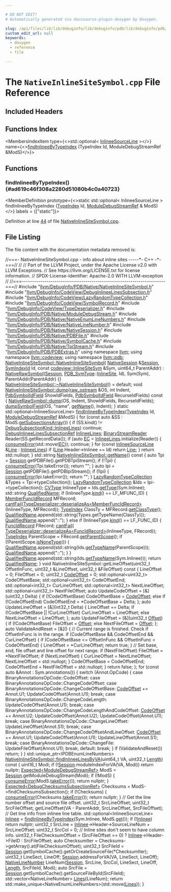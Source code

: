 ```yaml
---

# DO NOT EDIT!
# Automatically generated via docusaurus-plugin-doxygen by Doxygen.

slug: /api/files/lib/lib/debuginfo/lib/debuginfo/pdb/lib/debuginfo/pdb/native/nativeinlinesitesymbol-cpp
custom_edit_url: null
keywords:
  - doxygen
  - reference
  - file

---
```





# The `NativeInlineSiteSymbol.cpp` File Reference

<DoxygenPage pluginConfig={pluginConfig}>



## Included Headers

<IncludesList>
<IncludesListItem
  filePath="llvm/DebugInfo/PDB/Native/NativeInlineSiteSymbol.h"
  permalink="/docs/api/files/include/include/llvm/include/llvm/debuginfo/include/llvm/debuginfo/pdb/include/llvm/debuginfo/pdb/native/nativeinlinesitesymbol-h"
  isLocal="true" />
<IncludesListItem
  filePath="llvm/DebugInfo/CodeView/DebugInlineeLinesSubsection.h"
  permalink="/docs/api/files/include/include/llvm/include/llvm/debuginfo/include/llvm/debuginfo/codeview/debuginlineelinessubsection-h"
  isLocal="true" />
<IncludesListItem
  filePath="llvm/DebugInfo/CodeView/LazyRandomTypeCollection.h"
  permalink="/docs/api/files/include/include/llvm/include/llvm/debuginfo/include/llvm/debuginfo/codeview/lazyrandomtypecollection-h"
  isLocal="true" />
<IncludesListItem
  filePath="llvm/DebugInfo/CodeView/SymbolRecord.h"
  permalink="/docs/api/files/include/include/llvm/include/llvm/debuginfo/include/llvm/debuginfo/codeview/symbolrecord-h"
  isLocal="true" />
<IncludesListItem
  filePath="llvm/DebugInfo/CodeView/TypeDeserializer.h"
  permalink="/docs/api/files/include/include/llvm/include/llvm/debuginfo/include/llvm/debuginfo/codeview/typedeserializer-h"
  isLocal="true" />
<IncludesListItem
  filePath="llvm/DebugInfo/PDB/Native/ModuleDebugStream.h"
  permalink="/docs/api/files/include/include/llvm/include/llvm/debuginfo/include/llvm/debuginfo/pdb/include/llvm/debuginfo/pdb/native/moduledebugstream-h"
  isLocal="true" />
<IncludesListItem
  filePath="llvm/DebugInfo/PDB/Native/NativeEnumLineNumbers.h"
  permalink="/docs/api/files/include/include/llvm/include/llvm/debuginfo/include/llvm/debuginfo/pdb/include/llvm/debuginfo/pdb/native/nativeenumlinenumbers-h"
  isLocal="true" />
<IncludesListItem
  filePath="llvm/DebugInfo/PDB/Native/NativeLineNumber.h"
  permalink="/docs/api/files/include/include/llvm/include/llvm/debuginfo/include/llvm/debuginfo/pdb/include/llvm/debuginfo/pdb/native/nativelinenumber-h"
  isLocal="true" />
<IncludesListItem
  filePath="llvm/DebugInfo/PDB/Native/NativeSession.h"
  permalink="/docs/api/files/include/include/llvm/include/llvm/debuginfo/include/llvm/debuginfo/pdb/include/llvm/debuginfo/pdb/native/nativesession-h"
  isLocal="true" />
<IncludesListItem
  filePath="llvm/DebugInfo/PDB/Native/PDBFile.h"
  permalink="/docs/api/files/include/include/llvm/include/llvm/debuginfo/include/llvm/debuginfo/pdb/include/llvm/debuginfo/pdb/native/pdbfile-h"
  isLocal="true" />
<IncludesListItem
  filePath="llvm/DebugInfo/PDB/Native/SymbolCache.h"
  permalink="/docs/api/files/include/include/llvm/include/llvm/debuginfo/include/llvm/debuginfo/pdb/include/llvm/debuginfo/pdb/native/symbolcache-h"
  isLocal="true" />
<IncludesListItem
  filePath="llvm/DebugInfo/PDB/Native/TpiStream.h"
  permalink="/docs/api/files/include/include/llvm/include/llvm/debuginfo/include/llvm/debuginfo/pdb/include/llvm/debuginfo/pdb/native/tpistream-h"
  isLocal="true" />
<IncludesListItem
  filePath="llvm/DebugInfo/PDB/PDBExtras.h"
  permalink="/docs/api/files/include/include/llvm/include/llvm/debuginfo/include/llvm/debuginfo/pdb/pdbextras-h"
  isLocal="true" />
</IncludesList>

## Functions Index

<MembersIndex>

<MembersIndexItem
  type={<>std::optional&lt; <a href="/docs/api/structs/llvm/codeview/inlineesourceline">InlineeSourceLine</a> &gt;</>}
  name={<><a href="#ad619c46f308a2280d51080b4c0a40723">findInlineeByTypeIndex</a> (TypeIndex Id, ModuleDebugStreamRef &amp;ModS)</>}>
</MembersIndexItem>

</MembersIndex>


<SectionDefinition>

## Functions

### findInlineeByTypeIndex() {#ad619c46f308a2280d51080b4c0a40723}

<MemberDefinition
  prototype={<>static std::optional&lt; InlineeSourceLine &gt; findInlineeByTypeIndex (<a href="/docs/api/classes/llvm/codeview/typeindex">TypeIndex</a> Id, <a href="/docs/api/classes/llvm/pdb/moduledebugstreamref">ModuleDebugStreamRef</a> &amp; ModS)</>}
  labels = {["static"]}>

Definition at line <a href="#l00044">44</a> of file <a href="/docs/api/files/lib/lib/debuginfo/lib/debuginfo/pdb/lib/debuginfo/pdb/native/nativeinlinesitesymbol-cpp">NativeInlineSiteSymbol.cpp</a>.
</MemberDefinition>

</SectionDefinition>

## File Listing

The file content with the documentation metadata removed is:

<ProgramListing>

<Link id="l00001" /><CodeLine lineNumber="1"><Highlight kind="comment">//===- NativeInlineSiteSymbol.cpp - info about inline sites -----&#42;- C++ -&#42;-===//</Highlight><Highlight kind="normal"></Highlight></CodeLine>
<Link id="l00002" /><CodeLine lineNumber="2"><Highlight kind="normal"></Highlight><Highlight kind="comment">//</Highlight><Highlight kind="normal"></Highlight></CodeLine>
<Link id="l00003" /><CodeLine lineNumber="3"><Highlight kind="normal"></Highlight><Highlight kind="comment">// Part of the LLVM Project, under the Apache License v2.0 with LLVM Exceptions.</Highlight><Highlight kind="normal"></Highlight></CodeLine>
<Link id="l00004" /><CodeLine lineNumber="4"><Highlight kind="normal"></Highlight><Highlight kind="comment">// See https://llvm.org/LICENSE.txt for license information.</Highlight><Highlight kind="normal"></Highlight></CodeLine>
<Link id="l00005" /><CodeLine lineNumber="5"><Highlight kind="normal"></Highlight><Highlight kind="comment">// SPDX-License-Identifier: Apache-2.0 WITH LLVM-exception</Highlight><Highlight kind="normal"></Highlight></CodeLine>
<Link id="l00006" /><CodeLine lineNumber="6"><Highlight kind="normal"></Highlight><Highlight kind="comment">//</Highlight><Highlight kind="normal"></Highlight></CodeLine>
<Link id="l00007" /><CodeLine lineNumber="7"><Highlight kind="normal"></Highlight><Highlight kind="comment">//===----------------------------------------------------------------------===//</Highlight><Highlight kind="normal"></Highlight></CodeLine>
<Link id="l00008" /><CodeLine lineNumber="8"><Highlight kind="normal"></Highlight></CodeLine>
<Link id="l00009" /><CodeLine lineNumber="9"><Highlight kind="normal"></Highlight><Highlight kind="preprocessor">#include &quot;<a href="/docs/api/files/include/include/llvm/include/llvm/debuginfo/include/llvm/debuginfo/pdb/include/llvm/debuginfo/pdb/native/nativeinlinesitesymbol-h">llvm/DebugInfo/PDB/Native/NativeInlineSiteSymbol.h</a>&quot;</Highlight><Highlight kind="normal"></Highlight></CodeLine>
<Link id="l00010" /><CodeLine lineNumber="10"><Highlight kind="normal"></Highlight></CodeLine>
<Link id="l00011" /><CodeLine lineNumber="11"><Highlight kind="normal"></Highlight><Highlight kind="preprocessor">#include &quot;<a href="/docs/api/files/include/include/llvm/include/llvm/debuginfo/include/llvm/debuginfo/codeview/debuginlineelinessubsection-h">llvm/DebugInfo/CodeView/DebugInlineeLinesSubsection.h</a>&quot;</Highlight><Highlight kind="normal"></Highlight></CodeLine>
<Link id="l00012" /><CodeLine lineNumber="12"><Highlight kind="normal"></Highlight><Highlight kind="preprocessor">#include &quot;<a href="/docs/api/files/include/include/llvm/include/llvm/debuginfo/include/llvm/debuginfo/codeview/lazyrandomtypecollection-h">llvm/DebugInfo/CodeView/LazyRandomTypeCollection.h</a>&quot;</Highlight><Highlight kind="normal"></Highlight></CodeLine>
<Link id="l00013" /><CodeLine lineNumber="13"><Highlight kind="normal"></Highlight><Highlight kind="preprocessor">#include &quot;<a href="/docs/api/files/include/include/llvm/include/llvm/debuginfo/include/llvm/debuginfo/codeview/symbolrecord-h">llvm/DebugInfo/CodeView/SymbolRecord.h</a>&quot;</Highlight><Highlight kind="normal"></Highlight></CodeLine>
<Link id="l00014" /><CodeLine lineNumber="14"><Highlight kind="normal"></Highlight><Highlight kind="preprocessor">#include &quot;<a href="/docs/api/files/include/include/llvm/include/llvm/debuginfo/include/llvm/debuginfo/codeview/typedeserializer-h">llvm/DebugInfo/CodeView/TypeDeserializer.h</a>&quot;</Highlight><Highlight kind="normal"></Highlight></CodeLine>
<Link id="l00015" /><CodeLine lineNumber="15"><Highlight kind="normal"></Highlight><Highlight kind="preprocessor">#include &quot;<a href="/docs/api/files/include/include/llvm/include/llvm/debuginfo/include/llvm/debuginfo/pdb/include/llvm/debuginfo/pdb/native/moduledebugstream-h">llvm/DebugInfo/PDB/Native/ModuleDebugStream.h</a>&quot;</Highlight><Highlight kind="normal"></Highlight></CodeLine>
<Link id="l00016" /><CodeLine lineNumber="16"><Highlight kind="normal"></Highlight><Highlight kind="preprocessor">#include &quot;<a href="/docs/api/files/include/include/llvm/include/llvm/debuginfo/include/llvm/debuginfo/pdb/include/llvm/debuginfo/pdb/native/nativeenumlinenumbers-h">llvm/DebugInfo/PDB/Native/NativeEnumLineNumbers.h</a>&quot;</Highlight><Highlight kind="normal"></Highlight></CodeLine>
<Link id="l00017" /><CodeLine lineNumber="17"><Highlight kind="normal"></Highlight><Highlight kind="preprocessor">#include &quot;<a href="/docs/api/files/include/include/llvm/include/llvm/debuginfo/include/llvm/debuginfo/pdb/include/llvm/debuginfo/pdb/native/nativelinenumber-h">llvm/DebugInfo/PDB/Native/NativeLineNumber.h</a>&quot;</Highlight><Highlight kind="normal"></Highlight></CodeLine>
<Link id="l00018" /><CodeLine lineNumber="18"><Highlight kind="normal"></Highlight><Highlight kind="preprocessor">#include &quot;<a href="/docs/api/files/include/include/llvm/include/llvm/debuginfo/include/llvm/debuginfo/pdb/include/llvm/debuginfo/pdb/native/nativesession-h">llvm/DebugInfo/PDB/Native/NativeSession.h</a>&quot;</Highlight><Highlight kind="normal"></Highlight></CodeLine>
<Link id="l00019" /><CodeLine lineNumber="19"><Highlight kind="normal"></Highlight><Highlight kind="preprocessor">#include &quot;<a href="/docs/api/files/include/include/llvm/include/llvm/debuginfo/include/llvm/debuginfo/pdb/include/llvm/debuginfo/pdb/native/pdbfile-h">llvm/DebugInfo/PDB/Native/PDBFile.h</a>&quot;</Highlight><Highlight kind="normal"></Highlight></CodeLine>
<Link id="l00020" /><CodeLine lineNumber="20"><Highlight kind="normal"></Highlight><Highlight kind="preprocessor">#include &quot;<a href="/docs/api/files/include/include/llvm/include/llvm/debuginfo/include/llvm/debuginfo/pdb/include/llvm/debuginfo/pdb/native/symbolcache-h">llvm/DebugInfo/PDB/Native/SymbolCache.h</a>&quot;</Highlight><Highlight kind="normal"></Highlight></CodeLine>
<Link id="l00021" /><CodeLine lineNumber="21"><Highlight kind="normal"></Highlight><Highlight kind="preprocessor">#include &quot;<a href="/docs/api/files/include/include/llvm/include/llvm/debuginfo/include/llvm/debuginfo/pdb/include/llvm/debuginfo/pdb/native/tpistream-h">llvm/DebugInfo/PDB/Native/TpiStream.h</a>&quot;</Highlight><Highlight kind="normal"></Highlight></CodeLine>
<Link id="l00022" /><CodeLine lineNumber="22"><Highlight kind="normal"></Highlight><Highlight kind="preprocessor">#include &quot;<a href="/docs/api/files/include/include/llvm/include/llvm/debuginfo/include/llvm/debuginfo/pdb/pdbextras-h">llvm/DebugInfo/PDB/PDBExtras.h</a>&quot;</Highlight><Highlight kind="normal"></Highlight></CodeLine>
<Link id="l00023" /><CodeLine lineNumber="23"><Highlight kind="normal"></Highlight></CodeLine>
<Link id="l00024" /><CodeLine lineNumber="24"><Highlight kind="normal"></Highlight><Highlight kind="keyword">using namespace </Highlight><Highlight kind="normal"><a href="/docs/api/namespaces/llvm">llvm</a>;</Highlight></CodeLine>
<Link id="l00025" /><CodeLine lineNumber="25"><Highlight kind="normal"></Highlight><Highlight kind="keyword">using namespace </Highlight><Highlight kind="normal"><a href="/docs/api/namespaces/llvm/codeview">llvm::codeview</a>;</Highlight></CodeLine>
<Link id="l00026" /><CodeLine lineNumber="26"><Highlight kind="normal"></Highlight><Highlight kind="keyword">using namespace </Highlight><Highlight kind="normal"><a href="/docs/api/namespaces/llvm/pdb">llvm::pdb</a>;</Highlight></CodeLine>
<Link id="l00027" /><CodeLine lineNumber="27"><Highlight kind="normal"></Highlight></CodeLine>
<Link id="l00028" /><CodeLine lineNumber="28" lineLink="/docs/api/classes/llvm/pdb/nativeinlinesitesymbol/#a84760bb2bdb4eb4bf9e2612086896d92"><Highlight kind="normal"><a href="/docs/api/classes/llvm/pdb/nativeinlinesitesymbol/#a84760bb2bdb4eb4bf9e2612086896d92">NativeInlineSiteSymbol::NativeInlineSiteSymbol</a>(</Highlight></CodeLine>
<Link id="l00029" /><CodeLine lineNumber="29"><Highlight kind="normal">    <a href="/docs/api/classes/llvm/pdb/nativesession">NativeSession</a> &amp;<a href="/docs/api/classes/llvm/pdb/nativerawsymbol/#ae264b7462dfb57a16a94b8f871f52920">Session</a>, <a href="/docs/api/namespaces/llvm/pdb/#a0d95a0af7fff523a0a4bfb7f6b578d12">SymIndexId</a> Id, </Highlight><Highlight kind="keyword">const</Highlight><Highlight kind="normal"> <a href="/docs/api/classes/llvm/codeview/inlinesitesym">codeview::InlineSiteSym</a> &amp;Sym,</Highlight></CodeLine>
<Link id="l00030" /><CodeLine lineNumber="30"><Highlight kind="normal">    uint64&#95;t ParentAddr)</Highlight></CodeLine>
<Link id="l00031" /><CodeLine lineNumber="31"><Highlight kind="normal">    : <a href="/docs/api/classes/llvm/pdb/nativerawsymbol/#a4cbeed8a0b429b5aea245873a199f97b">NativeRawSymbol</a>(<a href="/docs/api/classes/llvm/pdb/nativerawsymbol/#ae264b7462dfb57a16a94b8f871f52920">Session</a>, <a href="/docs/api/namespaces/llvm/pdb/#a33e853ec74d48b1340d1d4bae772d30b">PDB&#95;SymType</a>::<a href="/docs/api/namespaces/llvm/pdb/#a33e853ec74d48b1340d1d4bae772d30ba44f5db7cd81aa82d512c75293c434b8b">InlineSite</a>, Id), Sym(Sym),</Highlight></CodeLine>
<Link id="l00032" /><CodeLine lineNumber="32"><Highlight kind="normal">      ParentAddr(ParentAddr) &#123;&#125;</Highlight></CodeLine>
<Link id="l00033" /><CodeLine lineNumber="33"><Highlight kind="normal"></Highlight></CodeLine>
<Link id="l00034" /><CodeLine lineNumber="34"><Highlight kind="normal"><a href="/docs/api/classes/llvm/pdb/nativeinlinesitesymbol/#adbe92e709ce019821c1df6d88ec9f0ba">NativeInlineSiteSymbol::~NativeInlineSiteSymbol</a>() = </Highlight><Highlight kind="keywordflow">default</Highlight><Highlight kind="normal">;</Highlight></CodeLine>
<Link id="l00035" /><CodeLine lineNumber="35"><Highlight kind="normal"></Highlight></CodeLine>
<Link id="l00036" /><CodeLine lineNumber="36" lineLink="/docs/api/classes/llvm/pdb/nativeinlinesitesymbol/#ad199735d010db77e62f5cf12f388b3e2"><Highlight kind="normal"></Highlight><Highlight kind="keywordtype">void</Highlight><Highlight kind="normal"> <a href="/docs/api/classes/llvm/pdb/nativeinlinesitesymbol/#ad199735d010db77e62f5cf12f388b3e2">NativeInlineSiteSymbol::dump</a>(<a href="/docs/api/classes/llvm/raw-ostream">raw&#95;ostream</a> &amp;OS, </Highlight><Highlight kind="keywordtype">int</Highlight><Highlight kind="normal"> Indent,</Highlight></CodeLine>
<Link id="l00037" /><CodeLine lineNumber="37"><Highlight kind="normal">                                  <a href="/docs/api/namespaces/llvm/pdb/#a952cb7401a07c49e2879fbfc92f0dc2c">PdbSymbolIdField</a> ShowIdFields,</Highlight></CodeLine>
<Link id="l00038" /><CodeLine lineNumber="38"><Highlight kind="normal">                                  <a href="/docs/api/namespaces/llvm/pdb/#a952cb7401a07c49e2879fbfc92f0dc2c">PdbSymbolIdField</a> RecurseIdFields)</Highlight><Highlight kind="keyword"> const </Highlight><Highlight kind="normal">&#123;</Highlight></CodeLine>
<Link id="l00039" /><CodeLine lineNumber="39"><Highlight kind="normal">  <a href="/docs/api/classes/llvm/pdb/nativerawsymbol/#aeeda1eb1da6fda8318d0a3093caa3ea2">NativeRawSymbol::dump</a>(OS, Indent, ShowIdFields, RecurseIdFields);</Highlight></CodeLine>
<Link id="l00040" /><CodeLine lineNumber="40"><Highlight kind="normal">  <a href="/docs/api/namespaces/llvm/pdb/#a28e0e7c7f7920e3608fea13ec3e4394e">dumpSymbolField</a>(OS, </Highlight><Highlight kind="stringliteral">&quot;name&quot;</Highlight><Highlight kind="normal">, <a href="/docs/api/classes/llvm/pdb/nativeinlinesitesymbol/#aa1db1fcd4aca7e9b22abd894f4716696">getName</a>(), Indent);</Highlight></CodeLine>
<Link id="l00041" /><CodeLine lineNumber="41"><Highlight kind="normal">&#125;</Highlight></CodeLine>
<Link id="l00042" /><CodeLine lineNumber="42"><Highlight kind="normal"></Highlight></CodeLine>
<Link id="l00043" /><CodeLine lineNumber="43"><Highlight kind="normal"></Highlight><Highlight kind="keyword">static</Highlight><Highlight kind="normal"> std::optional&lt;InlineeSourceLine&gt;</Highlight></CodeLine>
<Link id="l00044" /><CodeLine lineNumber="44" lineLink="#ad619c46f308a2280d51080b4c0a40723"><Highlight kind="normal"><a href="#ad619c46f308a2280d51080b4c0a40723">findInlineeByTypeIndex</a>(<a href="/docs/api/classes/llvm/codeview/typeindex">TypeIndex</a> Id, <a href="/docs/api/classes/llvm/pdb/moduledebugstreamref">ModuleDebugStreamRef</a> &amp;ModS) &#123;</Highlight></CodeLine>
<Link id="l00045" /><CodeLine lineNumber="45"><Highlight kind="normal">  </Highlight><Highlight kind="keywordflow">for</Highlight><Highlight kind="normal"> (</Highlight><Highlight kind="keyword">const</Highlight><Highlight kind="normal"> </Highlight><Highlight kind="keyword">auto</Highlight><Highlight kind="normal"> &amp;SS : ModS.<a href="/docs/api/classes/llvm/pdb/moduledebugstreamref/#a8cb9153e420d5d318c3b8df868436852">getSubsectionsArray</a>()) &#123;</Highlight></CodeLine>
<Link id="l00046" /><CodeLine lineNumber="46"><Highlight kind="normal">    </Highlight><Highlight kind="keywordflow">if</Highlight><Highlight kind="normal"> (SS.kind() != <a href="/docs/api/namespaces/llvm/codeview/#a04eb43a6dc736c2d6ed8dcc6d636a2afa55754bcb413b06333e15211f66f05353">DebugSubsectionKind::InlineeLines</a>)</Highlight></CodeLine>
<Link id="l00047" /><CodeLine lineNumber="47"><Highlight kind="normal">      </Highlight><Highlight kind="keywordflow">continue</Highlight><Highlight kind="normal">;</Highlight></CodeLine>
<Link id="l00048" /><CodeLine lineNumber="48"><Highlight kind="normal"></Highlight></CodeLine>
<Link id="l00049" /><CodeLine lineNumber="49"><Highlight kind="normal">    <a href="/docs/api/classes/llvm/codeview/debuginlineelinessubsectionref">DebugInlineeLinesSubsectionRef</a> <a href="/docs/api/namespaces/llvm/codeview/#a04eb43a6dc736c2d6ed8dcc6d636a2afa55754bcb413b06333e15211f66f05353">InlineeLines</a>;</Highlight></CodeLine>
<Link id="l00050" /><CodeLine lineNumber="50"><Highlight kind="normal">    <a href="/docs/api/classes/llvm/binarystreamreader">BinaryStreamReader</a> Reader(SS.getRecordData());</Highlight></CodeLine>
<Link id="l00051" /><CodeLine lineNumber="51"><Highlight kind="normal">    </Highlight><Highlight kind="keywordflow">if</Highlight><Highlight kind="normal"> (</Highlight><Highlight kind="keyword">auto</Highlight><Highlight kind="normal"> <a href="/docs/api/namespaces/llvm/codeview/#a2e1cbb0e2bd7a35ed99c31853dc45374a3fd6b696867d70225deda7868308679b">EC</a> = <a href="/docs/api/namespaces/llvm/codeview/#a04eb43a6dc736c2d6ed8dcc6d636a2afa55754bcb413b06333e15211f66f05353">InlineeLines</a>.initialize(Reader)) &#123;</Highlight></CodeLine>
<Link id="l00052" /><CodeLine lineNumber="52"><Highlight kind="normal">      <a href="/docs/api/namespaces/llvm/#aee0e70be66536b9ef7b65ae2e5a45959">consumeError</a>(std::move(<a href="/docs/api/namespaces/llvm/codeview/#a2e1cbb0e2bd7a35ed99c31853dc45374a3fd6b696867d70225deda7868308679b">EC</a>));</Highlight></CodeLine>
<Link id="l00053" /><CodeLine lineNumber="53"><Highlight kind="normal">      </Highlight><Highlight kind="keywordflow">continue</Highlight><Highlight kind="normal">;</Highlight></CodeLine>
<Link id="l00054" /><CodeLine lineNumber="54"><Highlight kind="normal">    &#125;</Highlight></CodeLine>
<Link id="l00055" /><CodeLine lineNumber="55"><Highlight kind="normal"></Highlight></CodeLine>
<Link id="l00056" /><CodeLine lineNumber="56"><Highlight kind="normal">    </Highlight><Highlight kind="keywordflow">for</Highlight><Highlight kind="normal"> (</Highlight><Highlight kind="keyword">const</Highlight><Highlight kind="normal"> <a href="/docs/api/structs/llvm/codeview/inlineesourceline">InlineeSourceLine</a> &amp;<a href="/docs/api/classes/llvm/codeview/line">Line</a> : <a href="/docs/api/namespaces/llvm/codeview/#a04eb43a6dc736c2d6ed8dcc6d636a2afa55754bcb413b06333e15211f66f05353">InlineeLines</a>)</Highlight></CodeLine>
<Link id="l00057" /><CodeLine lineNumber="57"><Highlight kind="normal">      </Highlight><Highlight kind="keywordflow">if</Highlight><Highlight kind="normal"> (<a href="/docs/api/classes/llvm/codeview/line">Line</a>.Header-&gt;Inlinee == Id)</Highlight></CodeLine>
<Link id="l00058" /><CodeLine lineNumber="58"><Highlight kind="normal">        </Highlight><Highlight kind="keywordflow">return</Highlight><Highlight kind="normal"> <a href="/docs/api/classes/llvm/codeview/line">Line</a>;</Highlight></CodeLine>
<Link id="l00059" /><CodeLine lineNumber="59"><Highlight kind="normal">  &#125;</Highlight></CodeLine>
<Link id="l00060" /><CodeLine lineNumber="60"><Highlight kind="normal">  </Highlight><Highlight kind="keywordflow">return</Highlight><Highlight kind="normal"> std::nullopt;</Highlight></CodeLine>
<Link id="l00061" /><CodeLine lineNumber="61"><Highlight kind="normal">&#125;</Highlight></CodeLine>
<Link id="l00062" /><CodeLine lineNumber="62"><Highlight kind="normal"></Highlight></CodeLine>
<Link id="l00063" /><CodeLine lineNumber="63" lineLink="/docs/api/classes/llvm/pdb/nativeinlinesitesymbol/#aa1db1fcd4aca7e9b22abd894f4716696"><Highlight kind="normal">std::string <a href="/docs/api/classes/llvm/pdb/nativeinlinesitesymbol/#aa1db1fcd4aca7e9b22abd894f4716696">NativeInlineSiteSymbol::getName</a>()</Highlight><Highlight kind="keyword"> const </Highlight><Highlight kind="normal">&#123;</Highlight></CodeLine>
<Link id="l00064" /><CodeLine lineNumber="64"><Highlight kind="normal">  </Highlight><Highlight kind="keyword">auto</Highlight><Highlight kind="normal"> Tpi = <a href="/docs/api/classes/llvm/pdb/nativerawsymbol/#ae264b7462dfb57a16a94b8f871f52920">Session</a>.getPDBFile().getPDBTpiStream();</Highlight></CodeLine>
<Link id="l00065" /><CodeLine lineNumber="65"><Highlight kind="normal">  </Highlight><Highlight kind="keywordflow">if</Highlight><Highlight kind="normal"> (!Tpi) &#123;</Highlight></CodeLine>
<Link id="l00066" /><CodeLine lineNumber="66"><Highlight kind="normal">    <a href="/docs/api/namespaces/llvm/#aee0e70be66536b9ef7b65ae2e5a45959">consumeError</a>(Tpi.takeError());</Highlight></CodeLine>
<Link id="l00067" /><CodeLine lineNumber="67"><Highlight kind="normal">    </Highlight><Highlight kind="keywordflow">return</Highlight><Highlight kind="normal"> </Highlight><Highlight kind="stringliteral">&quot;&quot;</Highlight><Highlight kind="normal">;</Highlight></CodeLine>
<Link id="l00068" /><CodeLine lineNumber="68"><Highlight kind="normal">  &#125;</Highlight></CodeLine>
<Link id="l00069" /><CodeLine lineNumber="69"><Highlight kind="normal">  </Highlight><Highlight kind="keyword">auto</Highlight><Highlight kind="normal"> Ipi = <a href="/docs/api/classes/llvm/pdb/nativerawsymbol/#ae264b7462dfb57a16a94b8f871f52920">Session</a>.getPDBFile().getPDBIpiStream();</Highlight></CodeLine>
<Link id="l00070" /><CodeLine lineNumber="70"><Highlight kind="normal">  </Highlight><Highlight kind="keywordflow">if</Highlight><Highlight kind="normal"> (!Ipi) &#123;</Highlight></CodeLine>
<Link id="l00071" /><CodeLine lineNumber="71"><Highlight kind="normal">    <a href="/docs/api/namespaces/llvm/#aee0e70be66536b9ef7b65ae2e5a45959">consumeError</a>(Ipi.takeError());</Highlight></CodeLine>
<Link id="l00072" /><CodeLine lineNumber="72"><Highlight kind="normal">    </Highlight><Highlight kind="keywordflow">return</Highlight><Highlight kind="normal"> </Highlight><Highlight kind="stringliteral">&quot;&quot;</Highlight><Highlight kind="normal">;</Highlight></CodeLine>
<Link id="l00073" /><CodeLine lineNumber="73"><Highlight kind="normal">  &#125;</Highlight></CodeLine>
<Link id="l00074" /><CodeLine lineNumber="74"><Highlight kind="normal"></Highlight></CodeLine>
<Link id="l00075" /><CodeLine lineNumber="75"><Highlight kind="normal">  <a href="/docs/api/classes/llvm/codeview/lazyrandomtypecollection">LazyRandomTypeCollection</a> &amp;Types = Tpi-&gt;typeCollection();</Highlight></CodeLine>
<Link id="l00076" /><CodeLine lineNumber="76"><Highlight kind="normal">  <a href="/docs/api/classes/llvm/codeview/lazyrandomtypecollection">LazyRandomTypeCollection</a> &amp;Ids = Ipi-&gt;typeCollection();</Highlight></CodeLine>
<Link id="l00077" /><CodeLine lineNumber="77"><Highlight kind="normal">  <a href="/docs/api/namespaces/llvm/codeview/#a238eda31f74c0f0f3224f71b50b7d165">CVType</a> InlineeType = Ids.<a href="/docs/api/classes/llvm/codeview/lazyrandomtypecollection/#a4c9f32907d1d49ee8974b2f68ce2cdf6">getType</a>(Sym.Inlinee);</Highlight></CodeLine>
<Link id="l00078" /><CodeLine lineNumber="78"><Highlight kind="normal">  std::string <a href="/docs/api/classes/qualifiedname">QualifiedName</a>;</Highlight></CodeLine>
<Link id="l00079" /><CodeLine lineNumber="79"><Highlight kind="normal">  </Highlight><Highlight kind="keywordflow">if</Highlight><Highlight kind="normal"> (InlineeType.<a href="/docs/api/classes/llvm/codeview/cvrecord/#aaeef9f2a2d0dc09ec00ec9b38242c706">kind</a>() == LF&#95;MFUNC&#95;ID) &#123;</Highlight></CodeLine>
<Link id="l00080" /><CodeLine lineNumber="80"><Highlight kind="normal">    <a href="/docs/api/classes/llvm/codeview/memberfuncidrecord">MemberFuncIdRecord</a> MFRecord;</Highlight></CodeLine>
<Link id="l00081" /><CodeLine lineNumber="81"><Highlight kind="normal">    <a href="/docs/api/namespaces/llvm/#aa1e1474f15df639f0d874b21f15666f7">cantFail</a>(<a href="/docs/api/classes/llvm/codeview/typedeserializer/#ad2afe9d87179bb184fd5f477db6e8509">TypeDeserializer::deserializeAs&lt;MemberFuncIdRecord&gt;</a>(InlineeType,</Highlight></CodeLine>
<Link id="l00082" /><CodeLine lineNumber="82"><Highlight kind="normal">                                                                 MFRecord));</Highlight></CodeLine>
<Link id="l00083" /><CodeLine lineNumber="83"><Highlight kind="normal">    <a href="/docs/api/classes/llvm/codeview/typeindex">TypeIndex</a> ClassTy = MFRecord.<a href="/docs/api/classes/llvm/codeview/memberfuncidrecord/#a37bc1805db772bafc4c67eccb5df699c">getClassType</a>();</Highlight></CodeLine>
<Link id="l00084" /><CodeLine lineNumber="84"><Highlight kind="normal">    <a href="/docs/api/classes/qualifiedname">QualifiedName</a>.append(std::string(Types.getTypeName(ClassTy)));</Highlight></CodeLine>
<Link id="l00085" /><CodeLine lineNumber="85"><Highlight kind="normal">    <a href="/docs/api/classes/qualifiedname">QualifiedName</a>.append(</Highlight><Highlight kind="stringliteral">&quot;::&quot;</Highlight><Highlight kind="normal">);</Highlight></CodeLine>
<Link id="l00086" /><CodeLine lineNumber="86"><Highlight kind="normal">  &#125; </Highlight><Highlight kind="keywordflow">else</Highlight><Highlight kind="normal"> </Highlight><Highlight kind="keywordflow">if</Highlight><Highlight kind="normal"> (InlineeType.<a href="/docs/api/classes/llvm/codeview/cvrecord/#aaeef9f2a2d0dc09ec00ec9b38242c706">kind</a>() == LF&#95;FUNC&#95;ID) &#123;</Highlight></CodeLine>
<Link id="l00087" /><CodeLine lineNumber="87"><Highlight kind="normal">    <a href="/docs/api/classes/llvm/codeview/funcidrecord">FuncIdRecord</a> FRecord;</Highlight></CodeLine>
<Link id="l00088" /><CodeLine lineNumber="88"><Highlight kind="normal">    <a href="/docs/api/namespaces/llvm/#aa1e1474f15df639f0d874b21f15666f7">cantFail</a>(</Highlight></CodeLine>
<Link id="l00089" /><CodeLine lineNumber="89"><Highlight kind="normal">        <a href="/docs/api/classes/llvm/codeview/typedeserializer/#ad2afe9d87179bb184fd5f477db6e8509">TypeDeserializer::deserializeAs&lt;FuncIdRecord&gt;</a>(InlineeType, FRecord));</Highlight></CodeLine>
<Link id="l00090" /><CodeLine lineNumber="90"><Highlight kind="normal">    <a href="/docs/api/classes/llvm/codeview/typeindex">TypeIndex</a> ParentScope = FRecord.<a href="/docs/api/classes/llvm/codeview/funcidrecord/#afbcc54d9672a8361e2f08545a2e49e7b">getParentScope</a>();</Highlight></CodeLine>
<Link id="l00091" /><CodeLine lineNumber="91"><Highlight kind="normal">    </Highlight><Highlight kind="keywordflow">if</Highlight><Highlight kind="normal"> (!ParentScope.<a href="/docs/api/classes/llvm/codeview/typeindex/#acb1db28679177b959c08481c98cafa29">isNoneType</a>()) &#123;</Highlight></CodeLine>
<Link id="l00092" /><CodeLine lineNumber="92"><Highlight kind="normal">      <a href="/docs/api/classes/qualifiedname">QualifiedName</a>.append(std::string(Ids.<a href="/docs/api/classes/llvm/codeview/lazyrandomtypecollection/#ab41c72c1487d92d9beb6b4bfd325b1b1">getTypeName</a>(ParentScope)));</Highlight></CodeLine>
<Link id="l00093" /><CodeLine lineNumber="93"><Highlight kind="normal">      <a href="/docs/api/classes/qualifiedname">QualifiedName</a>.append(</Highlight><Highlight kind="stringliteral">&quot;::&quot;</Highlight><Highlight kind="normal">);</Highlight></CodeLine>
<Link id="l00094" /><CodeLine lineNumber="94"><Highlight kind="normal">    &#125;</Highlight></CodeLine>
<Link id="l00095" /><CodeLine lineNumber="95"><Highlight kind="normal">  &#125;</Highlight></CodeLine>
<Link id="l00096" /><CodeLine lineNumber="96"><Highlight kind="normal"></Highlight></CodeLine>
<Link id="l00097" /><CodeLine lineNumber="97"><Highlight kind="normal">  <a href="/docs/api/classes/qualifiedname">QualifiedName</a>.append(std::string(Ids.<a href="/docs/api/classes/llvm/codeview/lazyrandomtypecollection/#ab41c72c1487d92d9beb6b4bfd325b1b1">getTypeName</a>(Sym.Inlinee)));</Highlight></CodeLine>
<Link id="l00098" /><CodeLine lineNumber="98"><Highlight kind="normal">  </Highlight><Highlight kind="keywordflow">return</Highlight><Highlight kind="normal"> <a href="/docs/api/classes/qualifiedname">QualifiedName</a>;</Highlight></CodeLine>
<Link id="l00099" /><CodeLine lineNumber="99"><Highlight kind="normal">&#125;</Highlight></CodeLine>
<Link id="l00100" /><CodeLine lineNumber="100"><Highlight kind="normal"></Highlight></CodeLine>
<Link id="l00101" /><CodeLine lineNumber="101"><Highlight kind="normal"></Highlight><Highlight kind="keywordtype">void</Highlight><Highlight kind="normal"> NativeInlineSiteSymbol::getLineOffset(uint32&#95;t OffsetInFunc,</Highlight></CodeLine>
<Link id="l00102" /><CodeLine lineNumber="102"><Highlight kind="normal">                                           uint32&#95;t &amp;LineOffset,</Highlight></CodeLine>
<Link id="l00103" /><CodeLine lineNumber="103"><Highlight kind="normal">                                           uint32&#95;t &amp;FileOffset)</Highlight><Highlight kind="keyword"> const </Highlight><Highlight kind="normal">&#123;</Highlight></CodeLine>
<Link id="l00104" /><CodeLine lineNumber="104"><Highlight kind="normal">  LineOffset = 0;</Highlight></CodeLine>
<Link id="l00105" /><CodeLine lineNumber="105"><Highlight kind="normal">  FileOffset = 0;</Highlight></CodeLine>
<Link id="l00106" /><CodeLine lineNumber="106"><Highlight kind="normal">  uint32&#95;t <a href="/docs/api/namespaces/llvm/codeview/#a0883f644d58e1e0e4624e4773b4fc372adaac3f86343855d64fea7cde051faa79">CodeOffset</a> = 0;</Highlight></CodeLine>
<Link id="l00107" /><CodeLine lineNumber="107"><Highlight kind="normal">  std::optional&lt;uint32&#95;t&gt; CodeOffsetBase;</Highlight></CodeLine>
<Link id="l00108" /><CodeLine lineNumber="108"><Highlight kind="normal">  std::optional&lt;uint32&#95;t&gt; CodeOffsetEnd;</Highlight></CodeLine>
<Link id="l00109" /><CodeLine lineNumber="109"><Highlight kind="normal">  std::optional&lt;int32&#95;t&gt; CurLineOffset;</Highlight></CodeLine>
<Link id="l00110" /><CodeLine lineNumber="110"><Highlight kind="normal">  std::optional&lt;int32&#95;t&gt; NextLineOffset;</Highlight></CodeLine>
<Link id="l00111" /><CodeLine lineNumber="111"><Highlight kind="normal">  std::optional&lt;uint32&#95;t&gt; NextFileOffset;</Highlight></CodeLine>
<Link id="l00112" /><CodeLine lineNumber="112"><Highlight kind="normal">  </Highlight><Highlight kind="keyword">auto</Highlight><Highlight kind="normal"> UpdateCodeOffset = &#91;&amp;&#93;(uint32&#95;t Delta) &#123;</Highlight></CodeLine>
<Link id="l00113" /><CodeLine lineNumber="113"><Highlight kind="normal">    </Highlight><Highlight kind="keywordflow">if</Highlight><Highlight kind="normal"> (!CodeOffsetBase)</Highlight></CodeLine>
<Link id="l00114" /><CodeLine lineNumber="114"><Highlight kind="normal">      CodeOffsetBase = <a href="/docs/api/namespaces/llvm/codeview/#a0883f644d58e1e0e4624e4773b4fc372adaac3f86343855d64fea7cde051faa79">CodeOffset</a>;</Highlight></CodeLine>
<Link id="l00115" /><CodeLine lineNumber="115"><Highlight kind="normal">    </Highlight><Highlight kind="keywordflow">else</Highlight><Highlight kind="normal"> </Highlight><Highlight kind="keywordflow">if</Highlight><Highlight kind="normal"> (!CodeOffsetEnd)</Highlight></CodeLine>
<Link id="l00116" /><CodeLine lineNumber="116"><Highlight kind="normal">      CodeOffsetEnd = &#42;CodeOffsetBase + Delta;</Highlight></CodeLine>
<Link id="l00117" /><CodeLine lineNumber="117"><Highlight kind="normal">  &#125;;</Highlight></CodeLine>
<Link id="l00118" /><CodeLine lineNumber="118"><Highlight kind="normal">  </Highlight><Highlight kind="keyword">auto</Highlight><Highlight kind="normal"> UpdateLineOffset = &#91;&amp;&#93;(int32&#95;t Delta) &#123;</Highlight></CodeLine>
<Link id="l00119" /><CodeLine lineNumber="119"><Highlight kind="normal">    LineOffset += Delta;</Highlight></CodeLine>
<Link id="l00120" /><CodeLine lineNumber="120"><Highlight kind="normal">    </Highlight><Highlight kind="keywordflow">if</Highlight><Highlight kind="normal"> (!CodeOffsetBase || !CurLineOffset)</Highlight></CodeLine>
<Link id="l00121" /><CodeLine lineNumber="121"><Highlight kind="normal">      CurLineOffset = LineOffset;</Highlight></CodeLine>
<Link id="l00122" /><CodeLine lineNumber="122"><Highlight kind="normal">    </Highlight><Highlight kind="keywordflow">else</Highlight><Highlight kind="normal"></Highlight></CodeLine>
<Link id="l00123" /><CodeLine lineNumber="123"><Highlight kind="normal">      NextLineOffset = LineOffset;</Highlight></CodeLine>
<Link id="l00124" /><CodeLine lineNumber="124"><Highlight kind="normal">  &#125;;</Highlight></CodeLine>
<Link id="l00125" /><CodeLine lineNumber="125"><Highlight kind="normal">  </Highlight><Highlight kind="keyword">auto</Highlight><Highlight kind="normal"> UpdateFileOffset = &#91;&amp;&#93;(uint32&#95;t <a href="/docs/api/namespaces/llvm/#a05f5b9a11bdcc5feba62899f95dcf878a3134224cba2545bc57954d3b072aebb4">Offset</a>) &#123;</Highlight></CodeLine>
<Link id="l00126" /><CodeLine lineNumber="126"><Highlight kind="normal">    </Highlight><Highlight kind="keywordflow">if</Highlight><Highlight kind="normal"> (!CodeOffsetBase)</Highlight></CodeLine>
<Link id="l00127" /><CodeLine lineNumber="127"><Highlight kind="normal">      FileOffset = <a href="/docs/api/namespaces/llvm/#a05f5b9a11bdcc5feba62899f95dcf878a3134224cba2545bc57954d3b072aebb4">Offset</a>;</Highlight></CodeLine>
<Link id="l00128" /><CodeLine lineNumber="128"><Highlight kind="normal">    </Highlight><Highlight kind="keywordflow">else</Highlight><Highlight kind="normal"></Highlight></CodeLine>
<Link id="l00129" /><CodeLine lineNumber="129"><Highlight kind="normal">      NextFileOffset = <a href="/docs/api/namespaces/llvm/#a05f5b9a11bdcc5feba62899f95dcf878a3134224cba2545bc57954d3b072aebb4">Offset</a>;</Highlight></CodeLine>
<Link id="l00130" /><CodeLine lineNumber="130"><Highlight kind="normal">  &#125;;</Highlight></CodeLine>
<Link id="l00131" /><CodeLine lineNumber="131"><Highlight kind="normal">  </Highlight><Highlight kind="keyword">auto</Highlight><Highlight kind="normal"> ValidateAndReset = &#91;&amp;&#93;() &#123;</Highlight></CodeLine>
<Link id="l00132" /><CodeLine lineNumber="132"><Highlight kind="normal">    </Highlight><Highlight kind="comment">// Current range is finished. Check if OffsetInFunc is in the range.</Highlight><Highlight kind="normal"></Highlight></CodeLine>
<Link id="l00133" /><CodeLine lineNumber="133"><Highlight kind="normal">    </Highlight><Highlight kind="keywordflow">if</Highlight><Highlight kind="normal"> (CodeOffsetBase &amp;&amp; CodeOffsetEnd &amp;&amp; CurLineOffset) &#123;</Highlight></CodeLine>
<Link id="l00134" /><CodeLine lineNumber="134"><Highlight kind="normal">      </Highlight><Highlight kind="keywordflow">if</Highlight><Highlight kind="normal"> (CodeOffsetBase &lt;= OffsetInFunc &amp;&amp; OffsetInFunc &lt; CodeOffsetEnd) &#123;</Highlight></CodeLine>
<Link id="l00135" /><CodeLine lineNumber="135"><Highlight kind="normal">        LineOffset = &#42;CurLineOffset;</Highlight></CodeLine>
<Link id="l00136" /><CodeLine lineNumber="136"><Highlight kind="normal">        </Highlight><Highlight kind="keywordflow">return</Highlight><Highlight kind="normal"> </Highlight><Highlight kind="keyword">true</Highlight><Highlight kind="normal">;</Highlight></CodeLine>
<Link id="l00137" /><CodeLine lineNumber="137"><Highlight kind="normal">      &#125;</Highlight></CodeLine>
<Link id="l00138" /><CodeLine lineNumber="138"><Highlight kind="normal">      </Highlight><Highlight kind="comment">// Set base, end, file offset and line offset for next range.</Highlight><Highlight kind="normal"></Highlight></CodeLine>
<Link id="l00139" /><CodeLine lineNumber="139"><Highlight kind="normal">      </Highlight><Highlight kind="keywordflow">if</Highlight><Highlight kind="normal"> (NextFileOffset)</Highlight></CodeLine>
<Link id="l00140" /><CodeLine lineNumber="140"><Highlight kind="normal">        FileOffset = &#42;NextFileOffset;</Highlight></CodeLine>
<Link id="l00141" /><CodeLine lineNumber="141"><Highlight kind="normal">      </Highlight><Highlight kind="keywordflow">if</Highlight><Highlight kind="normal"> (NextLineOffset) &#123;</Highlight></CodeLine>
<Link id="l00142" /><CodeLine lineNumber="142"><Highlight kind="normal">        CurLineOffset = NextLineOffset;</Highlight></CodeLine>
<Link id="l00143" /><CodeLine lineNumber="143"><Highlight kind="normal">        NextLineOffset = std::nullopt;</Highlight></CodeLine>
<Link id="l00144" /><CodeLine lineNumber="144"><Highlight kind="normal">      &#125;</Highlight></CodeLine>
<Link id="l00145" /><CodeLine lineNumber="145"><Highlight kind="normal">      CodeOffsetBase = CodeOffsetEnd;</Highlight></CodeLine>
<Link id="l00146" /><CodeLine lineNumber="146"><Highlight kind="normal">      CodeOffsetEnd = NextFileOffset = std::nullopt;</Highlight></CodeLine>
<Link id="l00147" /><CodeLine lineNumber="147"><Highlight kind="normal">    &#125;</Highlight></CodeLine>
<Link id="l00148" /><CodeLine lineNumber="148"><Highlight kind="normal">    </Highlight><Highlight kind="keywordflow">return</Highlight><Highlight kind="normal"> </Highlight><Highlight kind="keyword">false</Highlight><Highlight kind="normal">;</Highlight></CodeLine>
<Link id="l00149" /><CodeLine lineNumber="149"><Highlight kind="normal">  &#125;;</Highlight></CodeLine>
<Link id="l00150" /><CodeLine lineNumber="150"><Highlight kind="normal">  </Highlight><Highlight kind="keywordflow">for</Highlight><Highlight kind="normal"> (</Highlight><Highlight kind="keyword">const</Highlight><Highlight kind="normal"> </Highlight><Highlight kind="keyword">auto</Highlight><Highlight kind="normal"> &amp;Annot : Sym.annotations()) &#123;</Highlight></CodeLine>
<Link id="l00151" /><CodeLine lineNumber="151"><Highlight kind="normal">    </Highlight><Highlight kind="keywordflow">switch</Highlight><Highlight kind="normal"> (Annot.OpCode) &#123;</Highlight></CodeLine>
<Link id="l00152" /><CodeLine lineNumber="152"><Highlight kind="normal">    </Highlight><Highlight kind="keywordflow">case</Highlight><Highlight kind="normal"> BinaryAnnotationsOpCode::CodeOffset:</Highlight></CodeLine>
<Link id="l00153" /><CodeLine lineNumber="153"><Highlight kind="normal">    </Highlight><Highlight kind="keywordflow">case</Highlight><Highlight kind="normal"> BinaryAnnotationsOpCode::ChangeCodeOffset:</Highlight></CodeLine>
<Link id="l00154" /><CodeLine lineNumber="154"><Highlight kind="normal">    </Highlight><Highlight kind="keywordflow">case</Highlight><Highlight kind="normal"> BinaryAnnotationsOpCode::ChangeCodeOffsetBase:</Highlight></CodeLine>
<Link id="l00155" /><CodeLine lineNumber="155"><Highlight kind="normal">      <a href="/docs/api/namespaces/llvm/codeview/#a0883f644d58e1e0e4624e4773b4fc372adaac3f86343855d64fea7cde051faa79">CodeOffset</a> += Annot.U1;</Highlight></CodeLine>
<Link id="l00156" /><CodeLine lineNumber="156"><Highlight kind="normal">      UpdateCodeOffset(Annot.U1);</Highlight></CodeLine>
<Link id="l00157" /><CodeLine lineNumber="157"><Highlight kind="normal">      </Highlight><Highlight kind="keywordflow">break</Highlight><Highlight kind="normal">;</Highlight></CodeLine>
<Link id="l00158" /><CodeLine lineNumber="158"><Highlight kind="normal">    </Highlight><Highlight kind="keywordflow">case</Highlight><Highlight kind="normal"> BinaryAnnotationsOpCode::ChangeCodeLength:</Highlight></CodeLine>
<Link id="l00159" /><CodeLine lineNumber="159"><Highlight kind="normal">      UpdateCodeOffset(Annot.U1);</Highlight></CodeLine>
<Link id="l00160" /><CodeLine lineNumber="160"><Highlight kind="normal">      </Highlight><Highlight kind="keywordflow">break</Highlight><Highlight kind="normal">;</Highlight></CodeLine>
<Link id="l00161" /><CodeLine lineNumber="161"><Highlight kind="normal">    </Highlight><Highlight kind="keywordflow">case</Highlight><Highlight kind="normal"> BinaryAnnotationsOpCode::ChangeCodeLengthAndCodeOffset:</Highlight></CodeLine>
<Link id="l00162" /><CodeLine lineNumber="162"><Highlight kind="normal">      <a href="/docs/api/namespaces/llvm/codeview/#a0883f644d58e1e0e4624e4773b4fc372adaac3f86343855d64fea7cde051faa79">CodeOffset</a> += Annot.U2;</Highlight></CodeLine>
<Link id="l00163" /><CodeLine lineNumber="163"><Highlight kind="normal">      UpdateCodeOffset(Annot.U2);</Highlight></CodeLine>
<Link id="l00164" /><CodeLine lineNumber="164"><Highlight kind="normal">      UpdateCodeOffset(Annot.U1);</Highlight></CodeLine>
<Link id="l00165" /><CodeLine lineNumber="165"><Highlight kind="normal">      </Highlight><Highlight kind="keywordflow">break</Highlight><Highlight kind="normal">;</Highlight></CodeLine>
<Link id="l00166" /><CodeLine lineNumber="166"><Highlight kind="normal">    </Highlight><Highlight kind="keywordflow">case</Highlight><Highlight kind="normal"> BinaryAnnotationsOpCode::ChangeLineOffset:</Highlight></CodeLine>
<Link id="l00167" /><CodeLine lineNumber="167"><Highlight kind="normal">      UpdateLineOffset(Annot.S1);</Highlight></CodeLine>
<Link id="l00168" /><CodeLine lineNumber="168"><Highlight kind="normal">      </Highlight><Highlight kind="keywordflow">break</Highlight><Highlight kind="normal">;</Highlight></CodeLine>
<Link id="l00169" /><CodeLine lineNumber="169"><Highlight kind="normal">    </Highlight><Highlight kind="keywordflow">case</Highlight><Highlight kind="normal"> BinaryAnnotationsOpCode::ChangeCodeOffsetAndLineOffset:</Highlight></CodeLine>
<Link id="l00170" /><CodeLine lineNumber="170"><Highlight kind="normal">      <a href="/docs/api/namespaces/llvm/codeview/#a0883f644d58e1e0e4624e4773b4fc372adaac3f86343855d64fea7cde051faa79">CodeOffset</a> += Annot.U1;</Highlight></CodeLine>
<Link id="l00171" /><CodeLine lineNumber="171"><Highlight kind="normal">      UpdateCodeOffset(Annot.U1);</Highlight></CodeLine>
<Link id="l00172" /><CodeLine lineNumber="172"><Highlight kind="normal">      UpdateLineOffset(Annot.S1);</Highlight></CodeLine>
<Link id="l00173" /><CodeLine lineNumber="173"><Highlight kind="normal">      </Highlight><Highlight kind="keywordflow">break</Highlight><Highlight kind="normal">;</Highlight></CodeLine>
<Link id="l00174" /><CodeLine lineNumber="174"><Highlight kind="normal">    </Highlight><Highlight kind="keywordflow">case</Highlight><Highlight kind="normal"> BinaryAnnotationsOpCode::ChangeFile:</Highlight></CodeLine>
<Link id="l00175" /><CodeLine lineNumber="175"><Highlight kind="normal">      UpdateFileOffset(Annot.U1);</Highlight></CodeLine>
<Link id="l00176" /><CodeLine lineNumber="176"><Highlight kind="normal">      </Highlight><Highlight kind="keywordflow">break</Highlight><Highlight kind="normal">;</Highlight></CodeLine>
<Link id="l00177" /><CodeLine lineNumber="177"><Highlight kind="normal">    </Highlight><Highlight kind="keywordflow">default</Highlight><Highlight kind="normal">:</Highlight></CodeLine>
<Link id="l00178" /><CodeLine lineNumber="178"><Highlight kind="normal">      </Highlight><Highlight kind="keywordflow">break</Highlight><Highlight kind="normal">;</Highlight></CodeLine>
<Link id="l00179" /><CodeLine lineNumber="179"><Highlight kind="normal">    &#125;</Highlight></CodeLine>
<Link id="l00180" /><CodeLine lineNumber="180"><Highlight kind="normal"></Highlight></CodeLine>
<Link id="l00181" /><CodeLine lineNumber="181"><Highlight kind="normal">    </Highlight><Highlight kind="keywordflow">if</Highlight><Highlight kind="normal"> (ValidateAndReset())</Highlight></CodeLine>
<Link id="l00182" /><CodeLine lineNumber="182"><Highlight kind="normal">      </Highlight><Highlight kind="keywordflow">return</Highlight><Highlight kind="normal">;</Highlight></CodeLine>
<Link id="l00183" /><CodeLine lineNumber="183"><Highlight kind="normal">  &#125;</Highlight></CodeLine>
<Link id="l00184" /><CodeLine lineNumber="184"><Highlight kind="normal">&#125;</Highlight></CodeLine>
<Link id="l00185" /><CodeLine lineNumber="185"><Highlight kind="normal"></Highlight></CodeLine>
<Link id="l00186" /><CodeLine lineNumber="186"><Highlight kind="normal">std::unique&#95;ptr&lt;IPDBEnumLineNumbers&gt;</Highlight></CodeLine>
<Link id="l00187" /><CodeLine lineNumber="187" lineLink="/docs/api/classes/llvm/pdb/nativeinlinesitesymbol/#a2600af2572b1e6d73939dbb2c74e5822"><Highlight kind="normal"><a href="/docs/api/classes/llvm/pdb/nativeinlinesitesymbol/#a2600af2572b1e6d73939dbb2c74e5822">NativeInlineSiteSymbol::findInlineeLinesByVA</a>(uint64&#95;t VA,</Highlight></CodeLine>
<Link id="l00188" /><CodeLine lineNumber="188"><Highlight kind="normal">                                             uint32&#95;t <a href="/docs/api/namespaces/llvm/#a05f5b9a11bdcc5feba62899f95dcf878af6d9f1c7b49b7601fae6a545002a6763">Length</a>)</Highlight><Highlight kind="keyword"> const </Highlight><Highlight kind="normal">&#123;</Highlight></CodeLine>
<Link id="l00189" /><CodeLine lineNumber="189"><Highlight kind="normal">  uint16&#95;t Modi;</Highlight></CodeLine>
<Link id="l00190" /><CodeLine lineNumber="190"><Highlight kind="normal">  </Highlight><Highlight kind="keywordflow">if</Highlight><Highlight kind="normal"> (!<a href="/docs/api/classes/llvm/pdb/nativerawsymbol/#ae264b7462dfb57a16a94b8f871f52920">Session</a>.moduleIndexForVA(VA, Modi))</Highlight></CodeLine>
<Link id="l00191" /><CodeLine lineNumber="191"><Highlight kind="normal">    </Highlight><Highlight kind="keywordflow">return</Highlight><Highlight kind="normal"> </Highlight><Highlight kind="keyword">nullptr</Highlight><Highlight kind="normal">;</Highlight></CodeLine>
<Link id="l00192" /><CodeLine lineNumber="192"><Highlight kind="normal"></Highlight></CodeLine>
<Link id="l00193" /><CodeLine lineNumber="193"><Highlight kind="normal">  <a href="/docs/api/classes/llvm/expected">Expected&lt;ModuleDebugStreamRef&gt;</a> ModS = <a href="/docs/api/classes/llvm/pdb/nativerawsymbol/#ae264b7462dfb57a16a94b8f871f52920">Session</a>.getModuleDebugStream(Modi);</Highlight></CodeLine>
<Link id="l00194" /><CodeLine lineNumber="194"><Highlight kind="normal">  </Highlight><Highlight kind="keywordflow">if</Highlight><Highlight kind="normal"> (!ModS) &#123;</Highlight></CodeLine>
<Link id="l00195" /><CodeLine lineNumber="195"><Highlight kind="normal">    <a href="/docs/api/namespaces/llvm/#aee0e70be66536b9ef7b65ae2e5a45959">consumeError</a>(ModS.<a href="/docs/api/classes/llvm/expected/#a94789df4ebd03dc008e8adebaa66ac1f">takeError</a>());</Highlight></CodeLine>
<Link id="l00196" /><CodeLine lineNumber="196"><Highlight kind="normal">    </Highlight><Highlight kind="keywordflow">return</Highlight><Highlight kind="normal"> </Highlight><Highlight kind="keyword">nullptr</Highlight><Highlight kind="normal">;</Highlight></CodeLine>
<Link id="l00197" /><CodeLine lineNumber="197"><Highlight kind="normal">  &#125;</Highlight></CodeLine>
<Link id="l00198" /><CodeLine lineNumber="198"><Highlight kind="normal"></Highlight></CodeLine>
<Link id="l00199" /><CodeLine lineNumber="199"><Highlight kind="normal">  <a href="/docs/api/classes/llvm/expected">Expected&lt;DebugChecksumsSubsectionRef&gt;</a> Checksums =</Highlight></CodeLine>
<Link id="l00200" /><CodeLine lineNumber="200"><Highlight kind="normal">      ModS-&gt;findChecksumsSubsection();</Highlight></CodeLine>
<Link id="l00201" /><CodeLine lineNumber="201"><Highlight kind="normal">  </Highlight><Highlight kind="keywordflow">if</Highlight><Highlight kind="normal"> (!Checksums) &#123;</Highlight></CodeLine>
<Link id="l00202" /><CodeLine lineNumber="202"><Highlight kind="normal">    <a href="/docs/api/namespaces/llvm/#aee0e70be66536b9ef7b65ae2e5a45959">consumeError</a>(Checksums.<a href="/docs/api/classes/llvm/expected/#a94789df4ebd03dc008e8adebaa66ac1f">takeError</a>());</Highlight></CodeLine>
<Link id="l00203" /><CodeLine lineNumber="203"><Highlight kind="normal">    </Highlight><Highlight kind="keywordflow">return</Highlight><Highlight kind="normal"> </Highlight><Highlight kind="keyword">nullptr</Highlight><Highlight kind="normal">;</Highlight></CodeLine>
<Link id="l00204" /><CodeLine lineNumber="204"><Highlight kind="normal">  &#125;</Highlight></CodeLine>
<Link id="l00205" /><CodeLine lineNumber="205"><Highlight kind="normal"></Highlight></CodeLine>
<Link id="l00206" /><CodeLine lineNumber="206"><Highlight kind="normal">  </Highlight><Highlight kind="comment">// Get the line number offset and source file offset.</Highlight><Highlight kind="normal"></Highlight></CodeLine>
<Link id="l00207" /><CodeLine lineNumber="207"><Highlight kind="normal">  uint32&#95;t SrcLineOffset;</Highlight></CodeLine>
<Link id="l00208" /><CodeLine lineNumber="208"><Highlight kind="normal">  uint32&#95;t SrcFileOffset;</Highlight></CodeLine>
<Link id="l00209" /><CodeLine lineNumber="209"><Highlight kind="normal">  getLineOffset(VA - ParentAddr, SrcLineOffset, SrcFileOffset);</Highlight></CodeLine>
<Link id="l00210" /><CodeLine lineNumber="210"><Highlight kind="normal"></Highlight></CodeLine>
<Link id="l00211" /><CodeLine lineNumber="211"><Highlight kind="normal">  </Highlight><Highlight kind="comment">// Get line info from inlinee line table.</Highlight><Highlight kind="normal"></Highlight></CodeLine>
<Link id="l00212" /><CodeLine lineNumber="212"><Highlight kind="normal">  std::optional&lt;InlineeSourceLine&gt; <a href="/docs/api/namespaces/llvm/pdb/#a33e853ec74d48b1340d1d4bae772d30bac8f84e0707e79d30fc535a72b9f4d4d2">Inlinee</a> =</Highlight></CodeLine>
<Link id="l00213" /><CodeLine lineNumber="213"><Highlight kind="normal">      <a href="#ad619c46f308a2280d51080b4c0a40723">findInlineeByTypeIndex</a>(Sym.Inlinee, ModS.<a href="/docs/api/classes/llvm/expected/#ad26ecbb6920f4ea55f5ed4f64e52342d">get</a>());</Highlight></CodeLine>
<Link id="l00214" /><CodeLine lineNumber="214"><Highlight kind="normal"></Highlight></CodeLine>
<Link id="l00215" /><CodeLine lineNumber="215"><Highlight kind="normal">  </Highlight><Highlight kind="keywordflow">if</Highlight><Highlight kind="normal"> (!<a href="/docs/api/namespaces/llvm/pdb/#a33e853ec74d48b1340d1d4bae772d30bac8f84e0707e79d30fc535a72b9f4d4d2">Inlinee</a>)</Highlight></CodeLine>
<Link id="l00216" /><CodeLine lineNumber="216"><Highlight kind="normal">    </Highlight><Highlight kind="keywordflow">return</Highlight><Highlight kind="normal"> </Highlight><Highlight kind="keyword">nullptr</Highlight><Highlight kind="normal">;</Highlight></CodeLine>
<Link id="l00217" /><CodeLine lineNumber="217"><Highlight kind="normal"></Highlight></CodeLine>
<Link id="l00218" /><CodeLine lineNumber="218"><Highlight kind="normal">  uint32&#95;t SrcLine = <a href="/docs/api/namespaces/llvm/pdb/#a33e853ec74d48b1340d1d4bae772d30bac8f84e0707e79d30fc535a72b9f4d4d2">Inlinee</a>-&gt;Header-&gt;SourceLineNum + SrcLineOffset;</Highlight></CodeLine>
<Link id="l00219" /><CodeLine lineNumber="219"><Highlight kind="normal">  uint32&#95;t SrcCol = 0; </Highlight><Highlight kind="comment">// Inline sites don&#39;t seem to have column info.</Highlight><Highlight kind="normal"></Highlight></CodeLine>
<Link id="l00220" /><CodeLine lineNumber="220"><Highlight kind="normal">  uint32&#95;t FileChecksumOffset =</Highlight></CodeLine>
<Link id="l00221" /><CodeLine lineNumber="221"><Highlight kind="normal">      (SrcFileOffset == 0) ? <a href="/docs/api/namespaces/llvm/pdb/#a33e853ec74d48b1340d1d4bae772d30bac8f84e0707e79d30fc535a72b9f4d4d2">Inlinee</a>-&gt;Header-&gt;FileID : SrcFileOffset;</Highlight></CodeLine>
<Link id="l00222" /><CodeLine lineNumber="222"><Highlight kind="normal"></Highlight></CodeLine>
<Link id="l00223" /><CodeLine lineNumber="223"><Highlight kind="normal">  </Highlight><Highlight kind="keyword">auto</Highlight><Highlight kind="normal"> ChecksumIter = Checksums-&gt;getArray().at(FileChecksumOffset);</Highlight></CodeLine>
<Link id="l00224" /><CodeLine lineNumber="224"><Highlight kind="normal">  uint32&#95;t SrcFileId =</Highlight></CodeLine>
<Link id="l00225" /><CodeLine lineNumber="225"><Highlight kind="normal">      <a href="/docs/api/classes/llvm/pdb/nativerawsymbol/#ae264b7462dfb57a16a94b8f871f52920">Session</a>.getSymbolCache().getOrCreateSourceFile(&#42;ChecksumIter);</Highlight></CodeLine>
<Link id="l00226" /><CodeLine lineNumber="226"><Highlight kind="normal"></Highlight></CodeLine>
<Link id="l00227" /><CodeLine lineNumber="227"><Highlight kind="normal">  uint32&#95;t LineSect, LineOff;</Highlight></CodeLine>
<Link id="l00228" /><CodeLine lineNumber="228"><Highlight kind="normal">  <a href="/docs/api/classes/llvm/pdb/nativerawsymbol/#ae264b7462dfb57a16a94b8f871f52920">Session</a>.addressForVA(VA, LineSect, LineOff);</Highlight></CodeLine>
<Link id="l00229" /><CodeLine lineNumber="229"><Highlight kind="normal">  <a href="/docs/api/classes/llvm/pdb/nativelinenumber">NativeLineNumber</a> LineNum(<a href="/docs/api/classes/llvm/pdb/nativerawsymbol/#ae264b7462dfb57a16a94b8f871f52920">Session</a>, SrcLine, SrcCol, LineSect, LineOff, <a href="/docs/api/namespaces/llvm/#a05f5b9a11bdcc5feba62899f95dcf878af6d9f1c7b49b7601fae6a545002a6763">Length</a>,</Highlight></CodeLine>
<Link id="l00230" /><CodeLine lineNumber="230"><Highlight kind="normal">                           SrcFileId, Modi);</Highlight></CodeLine>
<Link id="l00231" /><CodeLine lineNumber="231"><Highlight kind="normal">  </Highlight><Highlight kind="keyword">auto</Highlight><Highlight kind="normal"> SrcFile = <a href="/docs/api/classes/llvm/pdb/nativerawsymbol/#ae264b7462dfb57a16a94b8f871f52920">Session</a>.getSymbolCache().getSourceFileById(SrcFileId);</Highlight></CodeLine>
<Link id="l00232" /><CodeLine lineNumber="232"><Highlight kind="normal">  std::vector&lt;NativeLineNumber&gt; <a href="/docs/api/namespaces/llvm/codeview/#a04eb43a6dc736c2d6ed8dcc6d636a2afaa0b0293a2db49f5f93c15a62e095c819">Lines</a>&#123;LineNum&#125;;</Highlight></CodeLine>
<Link id="l00233" /><CodeLine lineNumber="233"><Highlight kind="normal"></Highlight></CodeLine>
<Link id="l00234" /><CodeLine lineNumber="234"><Highlight kind="normal">  </Highlight><Highlight kind="keywordflow">return</Highlight><Highlight kind="normal"> std::make&#95;unique&lt;NativeEnumLineNumbers&gt;(std::move(<a href="/docs/api/namespaces/llvm/codeview/#a04eb43a6dc736c2d6ed8dcc6d636a2afaa0b0293a2db49f5f93c15a62e095c819">Lines</a>));</Highlight></CodeLine>
<Link id="l00235" /><CodeLine lineNumber="235"><Highlight kind="normal">&#125;</Highlight></CodeLine>

</ProgramListing>

</DoxygenPage>
